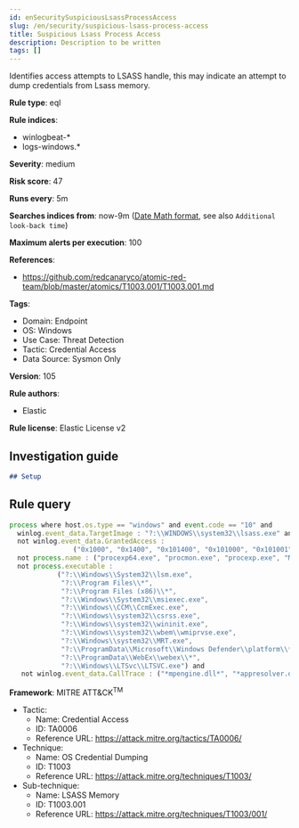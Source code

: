 ```yaml
---
id: enSecuritySuspiciousLsassProcessAccess
slug: /en/security/suspicious-lsass-process-access
title: Suspicious Lsass Process Access
description: Description to be written
tags: []
---
```


<div id="suspicious-lsass-process-access"></div>

Identifies access attempts to LSASS handle, this may indicate an attempt to dump credentials from Lsass memory.

**Rule type**: eql

**Rule indices**: 

* winlogbeat-*
* logs-windows.*

**Severity**: medium

**Risk score**: 47

**Runs every**: 5m

**Searches indices from**: now-9m ([Date Math format](((ref))/common-options.html#date-math), see also <DocLink id="enSecurityRulesUiCreate" section="set-the-rules-schedule">`Additional look-back time`</DocLink>)

**Maximum alerts per execution**: 100

**References**: 

* https://github.com/redcanaryco/atomic-red-team/blob/master/atomics/T1003.001/T1003.001.md

**Tags**: 

* Domain: Endpoint
* OS: Windows
* Use Case: Threat Detection
* Tactic: Credential Access
* Data Source: Sysmon Only

**Version**: 105

**Rule authors**: 

* Elastic

**Rule license**: Elastic License v2

## Investigation guide

```markdown
## Setup
```

## Rule query

```js
process where host.os.type == "windows" and event.code == "10" and
  winlog.event_data.TargetImage : "?:\\WINDOWS\\system32\\lsass.exe" and
  not winlog.event_data.GrantedAccess :
                ("0x1000", "0x1400", "0x101400", "0x101000", "0x101001", "0x100000", "0x100040", "0x3200", "0x40", "0x3200") and
  not process.name : ("procexp64.exe", "procmon.exe", "procexp.exe", "Microsoft.Identity.AadConnect.Health.AadSync.Host.ex") and
  not process.executable :
            ("?:\\Windows\\System32\\lsm.exe",
             "?:\\Program Files\\*",
             "?:\\Program Files (x86)\\*",
             "?:\\Windows\\System32\\msiexec.exe",
             "?:\\Windows\\CCM\\CcmExec.exe",
             "?:\\Windows\\system32\\csrss.exe",
             "?:\\Windows\\system32\\wininit.exe",
             "?:\\Windows\\system32\\wbem\\wmiprvse.exe",
             "?:\\Windows\\system32\\MRT.exe",
             "?:\\ProgramData\\Microsoft\\Windows Defender\\platform\\*",
             "?:\\ProgramData\\WebEx\\webex\\*",
             "?:\\Windows\\LTSvc\\LTSVC.exe") and
   not winlog.event_data.CallTrace : ("*mpengine.dll*", "*appresolver.dll*", "*sysmain.dll*")

```

**Framework**: MITRE ATT&CK<sup>TM</sup>

* Tactic:
    * Name: Credential Access
    * ID: TA0006
    * Reference URL: https://attack.mitre.org/tactics/TA0006/
* Technique:
    * Name: OS Credential Dumping
    * ID: T1003
    * Reference URL: https://attack.mitre.org/techniques/T1003/
* Sub-technique:
    * Name: LSASS Memory
    * ID: T1003.001
    * Reference URL: https://attack.mitre.org/techniques/T1003/001/

